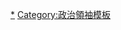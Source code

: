 {{Navbox
|name = APEC領袖
|title = [[亚洲太平洋经济合作组织|亚太经合组织]]成员[[经济体系|经济体]]现任[[領導人]]
|image = [[File:APEC memberstates(Pacific).svg|100px]]
|bodyclass = hlist
|list1  = 
{{Navbox |child
|group1 = 亞洲
|list1  = 
* {{文莱}} [[哈桑纳尔·博尔基亚|-{zh-hans:波基亚; zh-cn:博尔基亚; zh-hk:柏嘉; zh-tw:包奇亞;}-]]
* {{中华人民共和国}} [[习近平]]
* {{flag|中國香港}} [[李家超]]
* {{印度尼西亚}} [[佐科·維多多|-{zh-hans:佐科; zh-hk:佐科; zh-tw:佐科威;}-]]
* {{日本}} [[岸田文雄]]
* {{大韓民國}} [[尹锡悦]]
* {{马来西亚}} [[依斯迈沙比里]]
* {{菲律宾}} [[罗德里戈·杜特尔特|-{zh-tw:杜特蒂;zh-hans:杜特尔特;zh-hk:杜特爾特;}-]]
* {{新加坡}}  [[李显龙]]
* {{flagicon|TPE}} [[中華台北]] [[蔡英文]]¹<!-- 中華臺北以「T」排序是國際慣例，勿再擅自移動 -->
* {{泰国}} [[巴育·占奥差|-{zh-hans:巴育; zh-hk:巴育; zh-tw:帕拉育;}-]]
* {{越南}} [[阮春福]]
|group2 = 歐亞
|list2  = 
* {{俄罗斯}} [[弗拉基米尔·普京|-{zh-hans:普京; zh-hk:普京; zh-tw:普丁;}-]]
|group3 = 大洋洲
|list3  = 
* {{澳大利亞}} [[安東尼·艾巴尼斯|-{zh-hant:艾巴尼斯;zh-hans:阿尔巴内塞;zh-tw:艾班尼斯;}-]]
* {{新西兰}} [[傑辛達·阿德恩|-{zh-hans:阿德恩; zh-hk:阿德恩; zh-tw:阿爾登;}-]]
* {{flag|巴布亚新几内亚}} [[詹姆斯·马拉佩|马拉佩]]
|group4 = 美洲
|list4  = 
* {{加拿大}} [[賈斯汀·杜魯多|-{zh-hans:特鲁多; zh-hk:杜魯多; zh-tw:杜魯道;}-]]
* {{智利}} [[加夫列尔·博里奇|博里奇]]
* {{墨西哥}} [[洛佩斯·奥夫拉多尔|-{zh-hans:奥夫拉多尔; zh-hk:奧夫拉多爾; zh-tw:歐布拉多;}-]]
* {{flag|秘魯}} [[佩德罗·卡斯蒂略|卡斯蒂略]]
* {{美国}} [[乔·拜登|拜登]]
}}

|belowstyle = font-size: 85%;
|below = {{sup|1}} [[中華民國]]以[[中華臺北]]名义参与，[[中華民國總統]]每年會派[[亞太經濟合作會議中華臺北領袖代表列表|領袖代表]]出席會議。
}}<noinclude>

[[Category:APEC|*]]
[[Category:政治領袖模板]]
</noinclude>